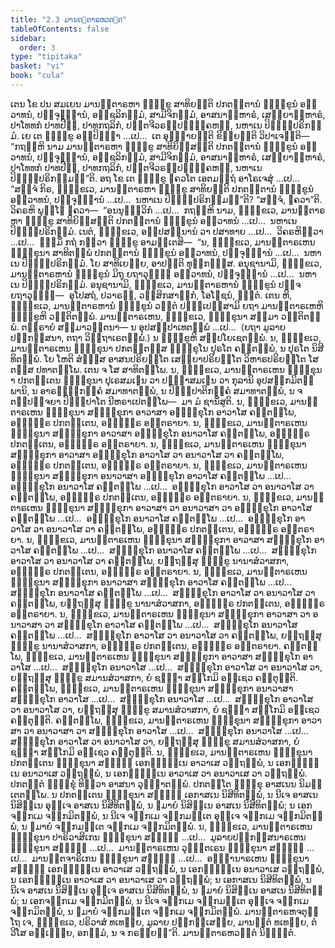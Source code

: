 ```yaml
---
title: "2.3 ມານຕ຺ຕາຣຫວຕ຺ຕ"
tableOfContents: false
sidebar:
  order: 3
type: "tipitaka"
basket: "vi"
book: "cula"
---
```



<DynamicBreadcrumb />

<Division number="88" book="cula">

<Paragraph number="428" book="cula">
ເຕນ ໂຂ ປນ ສມເຍນ ມານຕ຺ຕາຣຫາ ຠິກ຺ຂູ ສາທິຍນ຺ຕິ ປກຕຕ຺ຕານໍ ຠິກ຺ຂູນໍ ອຠິວາທນໍ, ປຈ຺ຈຸຏ຺ຐານໍ, ອຎ຺ຊລິກມ຺ມໍ, ສາມີຈິກມ຺ມໍ, ອາສນາຠິຫາຣໍ, ເສຍ຺ຍາຠິຫາຣໍ, ປາໂທທກໍ ປາທປີຐໍ, ປາທກຖລິກໍ, ປຕ຺ຕຈີວຣປ຺ປຏິຄ຺ຄຫຓໍ, ນຫາເນ ປິຏ຺ຐິປຣິກມ຺ມໍ. ເຍ ເຕ ຠິກ຺ຂູ ອປ຺ປິຈ຺ຉາ …ເປ…  ເຕ ອຸຊ຺ຌາຍນ຺ຕິ ຂິຍ຺ຍນ຺ຕິ ວິປາເຈນ຺ຕິ—  “ກຖຎ຺ຫິ ນາມ ມານຕ຺ຕາຣຫາ ຠິກ຺ຂູ ສາທິຍິສ຺ສນ຺ຕິ ປກຕຕ຺ຕານໍ ຠິກ຺ຂູນໍ ອຠິວາທນໍ, ປຈ຺ຈຸຏ຺ຐານໍ, ອຎ຺ຊລິກມ຺ມໍ, ສາມີຈິກມ຺ມໍ, ອາສນາຠິຫາຣໍ, ເສຍ຺ຍາຠິຫາຣໍ, ປາໂທທກໍ ປາທປີຐໍ, ປາທກຖລິກໍ, ປຕ຺ຕຈີວຣປ຺ປຏິຄ຺ຄຫຓໍ, ນຫາເນ ປິຏ຺ຐິປຣິກມ຺ມນ຺”ຕິ. ອຖ ໂຂ ເຕ ຠິກ຺ຂູ ຠຄວໂຕ ເອຕມຕ຺ຖໍ ອາໂຣເຈສຸໍ …ເປ…  “ສຈ຺ຈໍ ກິຣ, ຠິກ຺ຂເວ, ມານຕ຺ຕາຣຫາ ຠິກ຺ຂູ ສາທິຍນ຺ຕິ ປກຕຕ຺ຕານໍ ຠິກ຺ຂູນໍ ອຠິວາທນໍ, ປຈ຺ຈຸຏ຺ຐານໍ …ເປ…  ນຫາເນ ປິຏ຺ຐິປຣິກມ຺ມນ຺”ຕິ? “ສຈ຺ຈໍ, ຠຄວາ”ຕິ. ວິຄຣຫິ ພຸທ຺ໂຘ ຠຄວາ—  “ອນນຸຈ຺ຉວິກໍ …ເປ…  ກຖຎ຺ຫິ ນາມ, ຠິກ຺ຂເວ, ມານຕ຺ຕາຣຫາ ຠິກ຺ຂູ ສາທິຍິສ຺ສນ຺ຕິ ປກຕຕ຺ຕານໍ ຠິກ຺ຂູນໍ ອຠິວາທນໍ …ເປ…  ນຫາເນ ປິຏ຺ຐິປຣິກມ຺ມໍ. ເນຕໍ, ຠິກ຺ຂເວ, ອປ຺ປສນ຺ນານໍ ວາ ປສາທາຍ …ເປ…  ວິຄຣຫິຕ຺ວາ …ເປ…  ຘມ຺ມິໍ ກຖໍ ກຕ຺ວາ ຠິກ຺ຂູ ອາມນ຺ເຕສິ—  “ນ, ຠິກ຺ຂເວ, ມານຕ຺ຕາຣເຫນ ຠິກ຺ຂຸນາ ສາທິຕພ຺ພໍ ປກຕຕ຺ຕານໍ ຠິກ຺ຂູນໍ ອຠິວາທນໍ, ປຈ຺ຈຸຏ຺ຐານໍ …ເປ…  ນຫາເນ ປິຏ຺ຐິປຣິກມ຺ມໍ. ໂຍ ສາທິເຍຍ຺ຍ, ອາປຕ຺ຕິ ທຸກ຺ກຏສ຺ສ. ອນຸຊານາມິ, ຠິກ຺ຂເວ, ມານຕ຺ຕາຣຫານໍ ຠິກ຺ຂູນໍ ມິຖຸ ຍຖາວຸຑ຺ຒໍ ອຠິວາທນໍ, ປຈ຺ຈຸຏ຺ຐານໍ …ເປ…  ນຫາເນ ປິຏ຺ຐິປຣິກມ຺ມໍ. ອນຸຊານາມິ, ຠິກ຺ຂເວ, ມານຕ຺ຕາຣຫານໍ ຠິກ຺ຂູນໍ ປຎ຺ຈ ຍຖາວຸຑ຺ຒໍ—  ອຸໂປສຖໍ, ປວາຣຓໍ, ວສ຺ສິກສາຏິກໍ, ໂອໂຓຊນໍ, ຠຕ຺ຕໍ. ເຕນ ຫິ, ຠິກ຺ຂເວ, ມານຕ຺ຕາຣຫານໍ ຠິກ຺ຂູນໍ ວຕ຺ຕໍ ປຎ຺ຎເປສ຺ສາມິ ຍຖາ ມານຕ຺ຕາຣເຫຫິ ຠິກ຺ຂູຫິ ວຕ຺ຕິຕພ຺ພໍ.
</Paragraph>

</Division>
<Division number="89" book="cula">

<Paragraph number="429" book="cula">
ມານຕ຺ຕາຣເຫນ, ຠິກ຺ຂເວ, ຠິກ຺ຂຸນາ ສມ຺ມາ ວຕ຺ຕິຕພ຺ພໍ. ຕຕ຺ຣາຍໍ ສມ຺ມາວຕ຺ຕນາ—
</Paragraph>

<Paragraph number="430" book="cula">
ນ ອຸປສມ຺ປາເທຕພ຺ພໍ …ເປ…  (ຍຖາ ມູລາຍປຏິກສ຺ສນາ, ຕຖາ ວິຕ຺ຖາເຣຕພ຺ພໍ.) ນ ຠິກ຺ຂູຫິ ສມ຺ປໂຍເຊຕພ຺ພໍ.
</Paragraph>

<Paragraph number="431" book="cula">
ນ, ຠິກ຺ຂເວ, ມານຕ຺ຕາຣເຫນ ຠິກ຺ຂຸນາ ປກຕຕ຺ຕສ຺ສ ຠິກ຺ຂຸໂນ ປຸຣໂຕ ຄນ຺ຕພ຺ພໍ, ນ ປຸຣໂຕ ນິສີທິຕພ຺ພໍ. ໂຍ ໂຫຕິ ສໍຆສ຺ສ ອາສນປຣິຍນ຺ໂຕ ເສຍ຺ຍາປຣິຍນ຺ໂຕ ວິຫາຣປຣິຍນ຺ໂຕ ໂສ ຕສ຺ສ ປທາຕພ຺ໂພ. ເຕນ ຈ ໂສ ສາທິຕພ຺ໂພ.
</Paragraph>

<Paragraph number="432" book="cula">
ນ, ຠິກ຺ຂເວ, ມານຕ຺ຕາຣເຫນ ຠິກ຺ຂຸນາ ປກຕຕ຺ເຕນ ຠິກ຺ຂຸນາ ປຸເຣສມເຓນ ວາ ປຈ຺ຉາສມເຓນ ວາ ກຸລານິ ອຸປສງ຺ກມິຕພ຺ພານິ, ນ ອາຣຎ຺ຎິກງ຺ຄໍ ສມາທາຕພ຺ພໍ, ນ ປິຓ຺ຑປາຕິກງ຺ຄໍ ສມາທາຕພ຺ພໍ, ນ ຈ ຕປ຺ປຈ຺ຈຍາ ປິຓ຺ຑປາໂຕ ນີຫຣາເປຕພ຺ໂພ—  ມາ ມໍ ຊານິໍສູຕິ.
</Paragraph>

<Paragraph number="433" book="cula">
ນ, ຠິກ຺ຂເວ, ມານຕ຺ຕາຣເຫນ ຠິກ຺ຂຸນາ ສຠິກ຺ຂຸກາ ອາວາສາ ອຠິກ຺ຂຸໂກ ອາວາໂສ ຄນ຺ຕພ຺ໂພ, ອຎ຺ຎຕ຺ຣ ປກຕຕ຺ເຕນ, ອຎ຺ຎຕ຺ຣ ອນ຺ຕຣາຍາ.
</Paragraph>

<Paragraph number="434" book="cula">
ນ, ຠິກ຺ຂເວ, ມານຕ຺ຕາຣເຫນ ຠິກ຺ຂຸນາ ສຠິກ຺ຂຸກາ ອາວາສາ ອຠິກ຺ຂຸໂກ ອນາວາໂສ ຄນ຺ຕພ຺ໂພ, ອຎ຺ຎຕ຺ຣ ປກຕຕ຺ເຕນ, ອຎ຺ຎຕ຺ຣ ອນ຺ຕຣາຍາ.
</Paragraph>

<Paragraph number="435" book="cula">
ນ, ຠິກ຺ຂເວ, ມານຕ຺ຕາຣເຫນ ຠິກ຺ຂຸນາ ສຠິກ຺ຂຸກາ ອາວາສາ ອຠິກ຺ຂຸໂກ ອາວາໂສ ວາ ອນາວາໂສ ວາ ຄນ຺ຕພ຺ໂພ, ອຎ຺ຎຕ຺ຣ ປກຕຕ຺ເຕນ, ອຎ຺ຎຕ຺ຣ ອນ຺ຕຣາຍາ.
</Paragraph>

<Paragraph number="436" book="cula">
ນ, ຠິກ຺ຂເວ, ມານຕ຺ຕາຣເຫນ ຠິກ຺ຂຸນາ ສຠິກ຺ຂຸກາ ອນາວາສາ ອຠິກ຺ຂຸໂກ ອາວາໂສ ຄນ຺ຕພ຺ໂພ …ເປ…  ອຠິກ຺ຂຸໂກ ອນາວາໂສ ຄນ຺ຕພ຺ໂພ …ເປ…  ອຠິກ຺ຂຸໂກ ອາວາໂສ ວາ ອນາວາໂສ ວາ ຄນ຺ຕພ຺ໂພ, ອຎ຺ຎຕ຺ຣ ປກຕຕ຺ເຕນ, ອຎ຺ຎຕ຺ຣ ອນ຺ຕຣາຍາ.
</Paragraph>

<Paragraph number="437" book="cula">
ນ, ຠິກ຺ຂເວ, ມານຕ຺ຕາຣເຫນ ຠິກ຺ຂຸນາ ສຠິກ຺ຂຸກາ ອາວາສາ ວາ ອນາວາສາ ວາ ອຠິກ຺ຂຸໂກ ອາວາໂສ ຄນ຺ຕພ຺ໂພ …ເປ…  ອຠິກ຺ຂຸໂກ ອນາວາໂສ ຄນ຺ຕພ຺ໂພ …ເປ…  ອຠິກ຺ຂຸໂກ ອາວາໂສ ວາ ອນາວາໂສ ວາ ຄນ຺ຕພ຺ໂພ, ອຎ຺ຎຕ຺ຣ ປກຕຕ຺ເຕນ, ອຎ຺ຎຕ຺ຣ ອນ຺ຕຣາຍາ.
</Paragraph>

<Paragraph number="438" book="cula">
ນ, ຠິກ຺ຂເວ, ມານຕ຺ຕາຣເຫນ ຠິກ຺ຂຸນາ ສຠິກ຺ຂຸກາ ອາວາສາ ສຠິກ຺ຂຸໂກ ອາວາໂສ ຄນ຺ຕພ຺ໂພ …ເປ…  ສຠິກ຺ຂຸໂກ ອນາວາໂສ ຄນ຺ຕພ຺ໂພ …ເປ…  ສຠິກ຺ຂຸໂກ ອາວາໂສ ວາ ອນາວາໂສ ວາ ຄນ຺ຕພ຺ໂພ, ຍຕ຺ຖສ຺ສຸ ຠິກ຺ຂູ ນານາສໍວາສກາ, ອຎ຺ຎຕ຺ຣ ປກຕຕ຺ເຕນ, ອຎ຺ຎຕ຺ຣ ອນ຺ຕຣາຍາ.
</Paragraph>

<Paragraph number="439" book="cula">
ນ, ຠິກ຺ຂເວ, ມານຕ຺ຕາຣເຫນ ຠິກ຺ຂຸນາ ສຠິກ຺ຂຸກາ ອນາວາສາ ສຠິກ຺ຂຸໂກ ອາວາໂສ ຄນ຺ຕພ຺ໂພ …ເປ…  ສຠິກ຺ຂຸໂກ ອນາວາໂສ ຄນ຺ຕພ຺ໂພ …ເປ…  ສຠິກ຺ຂຸໂກ ອາວາໂສ ວາ ອນາວາໂສ ວາ ຄນ຺ຕພ຺ໂພ, ຍຕ຺ຖສ຺ສຸ ຠິກ຺ຂູ ນານາສໍວາສກາ, ອຎ຺ຎຕ຺ຣ ປກຕຕ຺ເຕນ, ອຎ຺ຎຕ຺ຣ ອນ຺ຕຣາຍາ.
</Paragraph>

<Paragraph number="440" book="cula">
ນ, ຠິກ຺ຂເວ, ມານຕ຺ຕາຣເຫນ ຠິກ຺ຂຸນາ ສຠິກ຺ຂຸກາ ອາວາສາ ວາ ອນາວາສາ ວາ ສຠິກ຺ຂຸໂກ ອາວາໂສ ຄນ຺ຕພ຺ໂພ …ເປ…  ສຠິກ຺ຂຸໂກ ອນາວາໂສ ຄນ຺ຕພ຺ໂພ …ເປ…  ສຠິກ຺ຂຸໂກ ອາວາໂສ ວາ ອນາວາໂສ ວາ ຄນ຺ຕພ຺ໂພ, ຍຕ຺ຖສ຺ສຸ ຠິກ຺ຂູ ນານາສໍວາສກາ, ອຎ຺ຎຕ຺ຣ ປກຕຕ຺ເຕນ, ອຎ຺ຎຕ຺ຣ ອນ຺ຕຣາຍາ.
</Paragraph>

<Paragraph number="441" book="cula">
ຄນ຺ຕພ຺ໂພ, ຠິກ຺ຂເວ, ມານຕ຺ຕາຣເຫນ ຠິກ຺ຂຸນາ ສຠິກ຺ຂຸກາ ອາວາສາ ສຠິກ຺ຂຸໂກ ອາວາໂສ …ເປ…  ສຠິກ຺ຂຸໂກ ອນາວາໂສ …ເປ…  ສຠິກ຺ຂຸໂກ ອາວາໂສ ວາ ອນາວາໂສ ວາ, ຍຕ຺ຖສ຺ສຸ ຠິກ຺ຂູ ສມານສໍວາສກາ, ຍໍ ຊຎ຺ຎາ ສກ຺ໂກມິ ອຊ຺ເຊວ ຄນ຺ຕຸນ຺ຕິ.
</Paragraph>

<Paragraph number="442" book="cula">
ຄນ຺ຕພ຺ໂພ, ຠິກ຺ຂເວ, ມານຕ຺ຕາຣເຫນ ຠິກ຺ຂຸນາ ສຠິກ຺ຂຸກາ ອນາວາສາ ສຠິກ຺ຂຸໂກ ອາວາໂສ …ເປ…  ສຠິກ຺ຂຸໂກ ອນາວາໂສ …ເປ…  ສຠິກ຺ຂຸໂກ ອາວາໂສ ວາ ອນາວາໂສ ວາ, ຍຕ຺ຖສ຺ສຸ ຠິກ຺ຂູ ສມານສໍວາສກາ, ຍໍ ຊຎ຺ຎາ ສກ຺ໂກມິ ອຊ຺ເຊວ ຄນ຺ຕຸນ຺ຕິ.
</Paragraph>

<Paragraph number="443" book="cula">
ຄນ຺ຕພ຺ໂພ, ຠິກ຺ຂເວ, ມານຕ຺ຕາຣເຫນ ຠິກ຺ຂຸນາ ສຠິກ຺ຂຸກາ ອາວາສາ ວາ ອນາວາສາ ວາ ສຠິກ຺ຂຸໂກ ອາວາໂສ …ເປ…  ສຠິກ຺ຂຸໂກ ອນາວາໂສ …ເປ…  ສຠິກ຺ຂຸໂກ ອາວາໂສ ວາ ອນາວາໂສ ວາ, ຍຕ຺ຖສ຺ສຸ ຠິກ຺ຂູ ສມານສໍວາສກາ, ຍໍ ຊຎ຺ຎາ ສກ຺ໂກມິ ອຊ຺ເຊວ ຄນ຺ຕຸນ຺ຕິ.
</Paragraph>

<Paragraph number="444" book="cula">
ນ, ຠິກ຺ຂເວ, ມານຕ຺ຕາຣເຫນ ຠິກ຺ຂຸນາ ປກຕຕ຺ເຕນ ຠິກ຺ຂຸນາ ສທ຺ຘິໍ ເອກຈ຺ຉນ຺ເນ ອາວາເສ ວຕ຺ຖພ຺ພໍ, ນ ເອກຈ຺ຉນ຺ເນ ອນາວາເສ ວຕ຺ຖພ຺ພໍ, ນ ເອກຈ຺ຉນ຺ເນ ອາວາເສ ວາ ອນາວາເສ ວາ ວຕ຺ຖພ຺ພໍ. ປກຕຕ຺ຕໍ ຠິກ຺ຂຸໍ ທິສ຺ວາ ອາສນາ ວຸຏ຺ຐາຕພ຺ພໍ. ປກຕຕ຺ໂຕ ຠິກ຺ຂຸ ອາສເນນ ນິມນ຺ເຕຕພ຺ໂພ. ນ ປກຕຕ຺ເຕນ ຠິກ຺ຂຸນາ ສທ຺ຘິໍ ເອກາສເນ ນິສີທິຕພ຺ພໍ, ນ ນີເຈ ອາສເນ ນິສິນ຺ເນ ອຸຈ຺ເຈ ອາສເນ ນິສີທິຕພ຺ພໍ, ນ ຉມາຍໍ ນິສິນ຺ເນ ອາສເນ ນິສີທິຕພ຺ພໍ; ນ ເອກຈງ຺ກເມ ຈງ຺ກມິຕພ຺ພໍ, ນ ນີເຈ ຈງ຺ກເມ ຈງ຺ກມນ຺ເຕ ອຸຈ຺ເຈ ຈງ຺ກເມ ຈງ຺ກມິຕພ຺ພໍ, ນ ຉມາຍໍ ຈງ຺ກມນ຺ເຕ ຈງ຺ກເມ ຈງ຺ກມິຕພ຺ພໍ.
</Paragraph>

<Paragraph number="445" book="cula">
ນ, ຠິກ຺ຂເວ, ມານຕ຺ຕາຣເຫນ ຠິກ຺ຂຸນາ ປາຣິວາສິເກນ ຠິກ຺ຂຸນາ ສທ຺ຘິໍ …ເປ…  ມູລາຍປຏິກສ຺ສນາຣເຫນ ຠິກ຺ຂຸນາ ສທ຺ຘິໍ …ເປ…  ມານຕ຺ຕາຣເຫນ ວຸຑ຺ຒຕເຣນ ຠິກ຺ຂຸນາ ສທ຺ຘິໍ …ເປ…  ມານຕ຺ຕຈາຣິເກນ ຠິກ຺ຂຸນາ ສທ຺ຘິໍ …ເປ…  ອພ຺ຠານາຣເຫນ ຠິກ຺ຂຸນາ ສທ຺ຘິໍ ເອກຈ຺ຉນ຺ເນ ອາວາເສ ວຕ຺ຖພ຺ພໍ, ນ ເອກຈ຺ຉນ຺ເນ ອນາວາເສ ວຕ຺ຖພ຺ພໍ, ນ ເອກຈ຺ຉນ຺ເນ ອາວາເສ ວາ ອນາວາເສ ວາ ວຕ຺ຖພ຺ພໍ; ນ ເອກາສເນ ນິສີທິຕພ຺ພໍ, ນ ນີເຈ ອາສເນ ນິສິນ຺ເນ ອຸຈ຺ເຈ ອາສເນ ນິສີທິຕພ຺ພໍ, ນ ຉມາຍໍ ນິສິນ຺ເນ ອາສເນ ນິສີທິຕພ຺ພໍ; ນ ເອກຈງ຺ກເມ ຈງ຺ກມິຕພ຺ພໍ, ນ ນີເຈ ຈງ຺ກເມ ຈງ຺ກມນ຺ເຕ ອຸຈ຺ເຈ ຈງ຺ກເມ ຈງ຺ກມິຕພ຺ພໍ, ນ ຉມາຍໍ ຈງ຺ກມນ຺ເຕ ຈງ຺ກເມ ຈງ຺ກມິຕພ຺ພໍ.
</Paragraph>

<Paragraph number="446" book="cula">
ມານຕ຺ຕາຣຫຈຕຸຕ຺ໂຖ ເຈ, ຠິກ຺ຂເວ, ປຣິວາສໍ ທເທຍ຺ຍ, ມູລາຍ ປຏິກສ຺ເສຍ຺ຍ, ມານຕ຺ຕໍ ທເທຍ຺ຍ, ຕໍວີໂສ ອພ຺ເຠຍ຺ຍ, ອກມ຺ມໍ, ນ ຈ ກຣຓີຍນ຺”ຕິ.

</Paragraph>
</Division>

<Paragraph number="447" type="center" book="cula">
ມານຕ຺ຕາຣຫວຕ຺ຕໍ ນິຏ຺ຐິຕໍ.
</Paragraph>